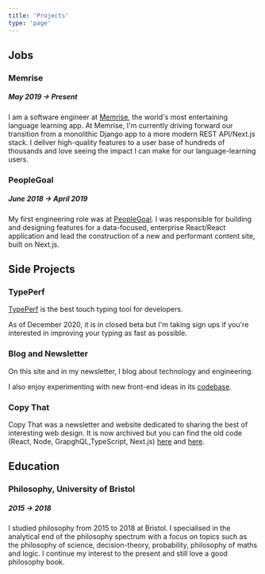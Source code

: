 ```yaml
---
title: 'Projects'
type: 'page'
---
```


## Jobs

### Memrise

##### May 2019 → Present

I am a software engineer at [Memrise](https://memrise.com/), the
world's most entertaining language learning app. At Memrise, I'm
currently driving forward our transition from a monolithic Django
app to a more modern REST API/Next.js stack. I deliver high-quality
features to a user base of hundreds of thousands and love seeing the
impact I can make for our language-learning users.

### PeopleGoal

##### June 2018 → April 2019

My first engineering role was at [PeopleGoal](https://peoplegoal.com).
I was responsible for building and designing features for a data-focused,
enterprise React/React application and lead the construction of a new
and performant content site, built on Next.js.

## Side Projects

### TypePerf

[TypePerf](https://typeperf.com) is the best touch typing tool for
developers.

As of December 2020, it is in closed beta but I'm taking sign ups if you're
interested in improving your typing as fast as possible.

### Blog and Newsletter

On this site and in my newsletter, I blog about technology and
engineering.

I also enjoy experimenting with new front-end ideas in its
[codebase](https://github.com/mulholio/jmulholland-dot-com).

### Copy That

Copy That was a newsletter and website dedicated to sharing the best
of interesting web design. It is now archived but you can find the old
code (React, Node, GrapghQL,TypeScript, Next.js)
[here](https://github.com/mulholio/copy-that-front) and
[here](https://github.com/mulholio/copy-that-back).

## Education

### Philosophy, University of Bristol

##### 2015 → 2018

I studied philosophy from 2015 to 2018 at Bristol. I specialised in
the analytical end of the philosophy spectrum with a focus on topics
such as the philosophy of science, decision-theory, probability,
philosophy of maths and logic. I continue my interest to the present
and still love a good philosophy book.
